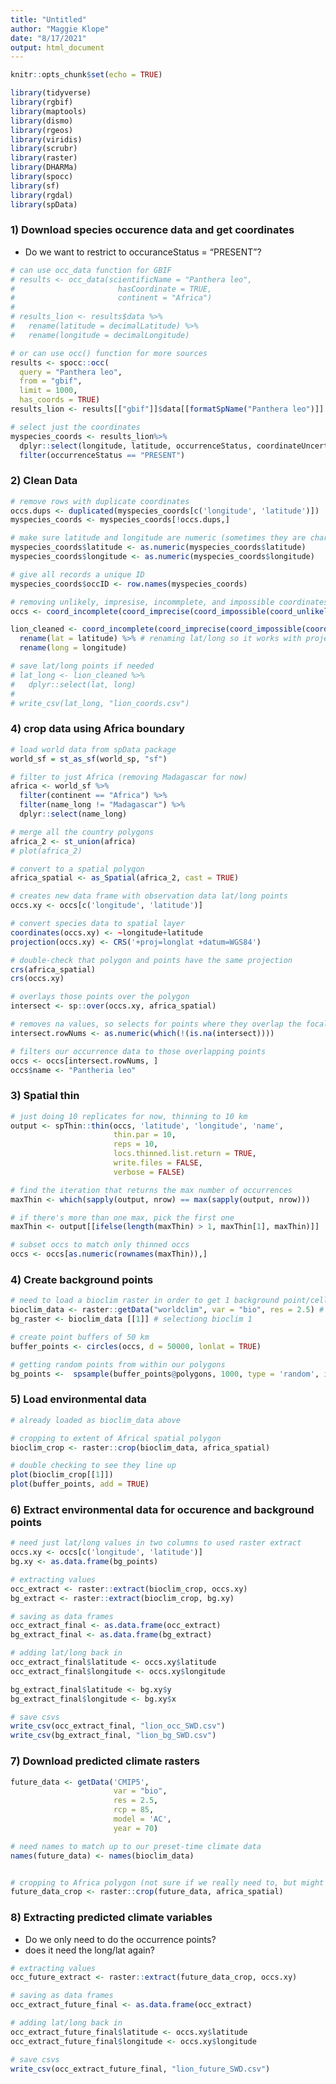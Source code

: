 ```yaml
---
title: "Untitled"
author: "Maggie Klope"
date: "8/17/2021"
output: html_document
---
```


```r
knitr::opts_chunk$set(echo = TRUE)

library(tidyverse)
library(rgbif)
library(maptools)
library(dismo)
library(rgeos)
library(viridis)
library(scrubr)
library(raster)
library(DHARMa)
library(spocc)
library(sf)
library(rgdal)
library(spData)
```

### 1) Download species occurence data and get coordinates
- Do we want to restrict to occuranceStatus = "PRESENT"?
```r

# can use occ_data function for GBIF
# results <- occ_data(scientificName = "Panthera leo", 
#                       hasCoordinate = TRUE, 
#                       continent = "Africa")
# 
# results_lion <- results$data %>% 
#   rename(latitude = decimalLatitude) %>% 
#   rename(longitude = decimalLongitude)

# or can use occ() function for more sources
results <- spocc::occ(
  query = "Panthera leo", 
  from = "gbif", 
  limit = 1000,
  has_coords = TRUE)
results_lion <- results[["gbif"]]$data[[formatSpName("Panthera leo")]]

# select just the coordinates
myspecies_coords <- results_lion%>%
  dplyr::select(longitude, latitude, occurrenceStatus, coordinateUncertaintyInMeters, institutionCode, references) %>%
  filter(occurrenceStatus == "PRESENT")

```

### 2) Clean Data
```r
# remove rows with duplicate coordinates
occs.dups <- duplicated(myspecies_coords[c('longitude', 'latitude')])
myspecies_coords <- myspecies_coords[!occs.dups,]

# make sure latitude and longitude are numeric (sometimes they are characters)
myspecies_coords$latitude <- as.numeric(myspecies_coords$latitude)
myspecies_coords$longitude <- as.numeric(myspecies_coords$longitude)

# give all records a unique ID
myspecies_coords$occID <- row.names(myspecies_coords)

# removing unlikely, impresise, incommplete, and impossible coordinates
occs <- coord_incomplete(coord_imprecise(coord_impossible(coord_unlikely(myspecies_coords))))

lion_cleaned <- coord_incomplete(coord_imprecise(coord_impossible(coord_unlikely(myspecies_coords))))%>%
  rename(lat = latitude) %>% # renaming lat/long so it works with projection later on?
  rename(long = longitude)

# save lat/long points if needed
# lat_long <- lion_cleaned %>% 
#   dplyr::select(lat, long)
# 
# write_csv(lat_long, "lion_coords.csv")

```

### 4) crop data using Africa boundary

```r
# load world data from spData package
world_sf = st_as_sf(world_sp, "sf")

# filter to just Africa (removing Madagascar for now)
africa <- world_sf %>% 
  filter(continent == "Africa") %>% 
  filter(name_long != "Madagascar") %>% 
  dplyr::select(name_long)

# merge all the country polygons
africa_2 <- st_union(africa)
# plot(africa_2)

# convert to a spatial polygon
africa_spatial <- as_Spatial(africa_2, cast = TRUE)

# creates new data frame with observation data lat/long points
occs.xy <- occs[c('longitude', 'latitude')]

# convert species data to spatial layer
coordinates(occs.xy) <- ~longitude+latitude
projection(occs.xy) <- CRS('+proj=longlat +datum=WGS84')

# double-check that polygon and points have the same projection
crs(africa_spatial)
crs(occs.xy)

# overlays those points over the polygon
intersect <- sp::over(occs.xy, africa_spatial)

# removes na values, so selects for points where they overlap the focal polygon
intersect.rowNums <- as.numeric(which(!(is.na(intersect))))

# filters our occurrence data to those overlapping points
occs <- occs[intersect.rowNums, ]
occs$name <- "Pantheria leo"

```

### 3) Spatial thin

```r
# just doing 10 replicates for now, thinning to 10 km
output <- spThin::thin(occs, 'latitude', 'longitude', 'name', 
                       thin.par = 10, 
                       reps = 10, 
                       locs.thinned.list.return = TRUE, 
                       write.files = FALSE, 
                       verbose = FALSE)

# find the iteration that returns the max number of occurrences
maxThin <- which(sapply(output, nrow) == max(sapply(output, nrow)))

# if there's more than one max, pick the first one
maxThin <- output[[ifelse(length(maxThin) > 1, maxThin[1], maxThin)]]  

# subset occs to match only thinned occs
occs <- occs[as.numeric(rownames(maxThin)),]  

```

### 4) Create background points

```r
# need to load a bioclim raster in order to get 1 background point/cell
bioclim_data <- raster::getData("worldclim", var = "bio", res = 2.5) # downloading worldclim data
bg_raster <- bioclim_data [[1]] # selectiong bioclim 1

# create point buffers of 50 km
buffer_points <- circles(occs, d = 50000, lonlat = TRUE)

# getting random points from within our polygons
bg_points <-  spsample(buffer_points@polygons, 1000, type = 'random', iter = 1000)

```

### 5) Load environmental data

```r
# already loaded as bioclim_data above

# cropping to extent of Africal spatial polygon
bioclim_crop <- raster::crop(bioclim_data, africa_spatial)

# double checking to see they line up
plot(bioclim_crop[[1]])
plot(buffer_points, add = TRUE)

```


### 6) Extract environmental data for occurence and background points

```r
# need just lat/long values in two columns to used raster extract
occs.xy <- occs[c('longitude', 'latitude')]
bg.xy <- as.data.frame(bg_points)

# extracting values
occ_extract <- raster::extract(bioclim_crop, occs.xy)
bg_extract <- raster::extract(bioclim_crop, bg.xy)

# saving as data frames
occ_extract_final <- as.data.frame(occ_extract)
bg_extract_final <- as.data.frame(bg_extract)

# adding lat/long back in
occ_extract_final$latitude <- occs.xy$latitude
occ_extract_final$longitude <- occs.xy$longitude

bg_extract_final$latitude <- bg.xy$y
bg_extract_final$longitude <- bg.xy$x

# save csvs
write_csv(occ_extract_final, "lion_occ_SWD.csv")
write_csv(bg_extract_final, "lion_bg_SWD.csv")

```

### 7) Download predicted climate rasters

```r

future_data <- getData('CMIP5',
                       var = "bio",
                       res = 2.5, 
                       rcp = 85, 
                       model = 'AC', 
                       year = 70)

# need names to match up to our preset-time climate data
names(future_data) <- names(bioclim_data)


# cropping to Africa polygon (not sure if we really need to, but might make it go faster)
future_data_crop <- raster::crop(future_data, africa_spatial)

```

### 8) Extracting predicted climate variables

- Do we only need to do the occurrence points?
- does it need the long/lat again?

```r
# extracting values
occ_future_extract <- raster::extract(future_data_crop, occs.xy)

# saving as data frames
occ_extract_future_final <- as.data.frame(occ_extract)

# adding lat/long back in
occ_extract_future_final$latitude <- occs.xy$latitude
occ_extract_future_final$longitude <- occs.xy$longitude

# save csvs
write_csv(occ_extract_future_final, "lion_future_SWD.csv")

```

